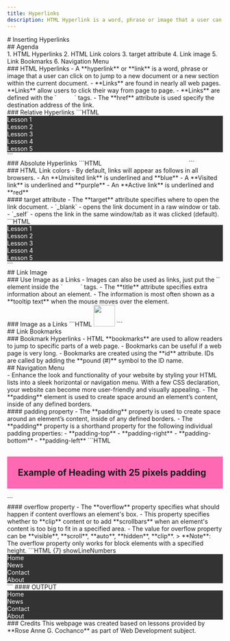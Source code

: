 ```yaml
---
title: Hyperlinks
description: HTML Hyperlink is a word, phrase or image that a user can click on to jump to a new document or a new section within the current document.
---
```


<section>
# Inserting Hyperlinks
</section>
<section>
## Agenda
<br />
1. HTML Hyperlinks
2. HTML Link colors
3. target attribute
4. Link image
5. Link Bookmarks
6. Navigation Menu
</section>
<section>
### HTML Hyperlinks
- A **hyperlink** or **link** is a word, phrase or image that a user can click on to jump to a new document or a new section within the current document.
- **Links** are found in nearly all web pages. **Links** allow users to click their way from page to page.
- **Links** are defined with the `<a>` and `</a>` tags.
- The **href** attribute is used specify the destination address of the link.
</section>
<section>
### Relative Hyperlinks
```HTML
<body>
  <ul>
    <li><a href="lesson1.html">Lesson 1</a></li>
    <li><a href="lesson2.html">Lesson 2</a></li>
    <li><a href="lesson3.html">Lesson 3</a></li>
    <li><a href="lesson4.html">Lesson 4</a></li>
    <li><a href="lesson5.html">Lesson 5</a></li>
  </ul>
</body>
```
</section>
<section>
### Absolute Hyperlinks
```HTML
<body>
  <a href="https://www.google.com/">Go to Google</a>
  <a href="https://www.facebook.com/">Go to Facebook</a>
</body>
```
</section>
<section>
### HTML Link colors
- By default, links will appear as follows in all browsers.
  - An **Unvisited link** is underlined and **blue**
  - A **Visited link** is underlined and **purple**
  - An **Active link** is underlined and **red**
</section>
<section>
#### target attribute
- The **target** attribute specifies where to open the link document.
  - `_blank` - opens the link document in a raw window or tab.
  - `_self` - opens the link in the same window/tab as it was clicked (default).
```HTML
<body>
  <ul>
    <li><a href="lesson1.html" target="_blank">Lesson 1</a></li>
    <li><a href="lesson2.html" target="_blank">Lesson 2</a></li>
    <li><a href="lesson3.html" target="_blank">Lesson 3</a></li>
    <li><a href="lesson4.html" target="_blank">Lesson 4</a></li>
    <li><a href="lesson5.html" target="_blank">Lesson 5</a></li>
  </ul>
</body>
```
</section>
<section>
## Link Image
<br />
### Use Image as a Links
- Images can also be used as links, just put the `<img />` element inside the `<a>` and `</a>` tags.
- The **title** attribute specifies extra information about an element.
- The information is most often shown as a **tooltip text** when the mouse moves over the element.
</section>
<section>
### Image as a Links
```HTML
<body>
  <a href="https://www.google.com/">
    <img src="images/googlelogo.png" style="width: 50px; height: 50px;" />
  </a>
</body>
```
</section>
<section>
## Link Bookmarks
<br />
### Bookmark Hyperlinks
- HTML **bookmarks** are used to allow readers to jump to specific parts of a web page.
- Bookmarks can be useful if a web page is very long.
- Bookmarks are created using the **id** attribute. IDs are called by adding the **pound (#)** symbol to the ID name.
</section>
<section>
## Navigation Menu
<br />
- Enhance the look and functionality of your website by styling your HTML lists into a sleek horizontal or navigation menu. With a few CSS declaration, your website can become more user-friendly and visually appealing.
- The **padding** element is used to create space around an element’s content, inside of any defined borders.
</section>
<section>
#### padding property
- The **padding** property is used to create space around an element’s content, inside of any defined borders.
- The **padding** property is a shorthand property for the following individual padding properties:
    - **padding-top**
    - **padding-right**
    - **padding-bottom**
    - **padding-left**
```HTML
<body>
  <h1 style="background-color: hotpink; padding: 25px;">
    Example of Heading with 25 pixels padding
  </h1>
</body>
```
</section>
<section>
#### overflow property
- The **overflow** property specifies what should happen if content overflows an element's box.
- This property specifies whether to **clip** content or to add **scrollbars** when an element's content is too big to fit in a specified area.
- The value for overflow property can be **visible**, **scroll**, **auto**, **hidden**, **clip**.
> **Note**: The overflow property only works for block elements with a specified height.
```HTML {7} showLineNumbers
<head>
  <style type="text/css">
    ul {
      list-style-type: none; 
      margin: 0; 
      padding: 0; 
      overflow: hidden; 
      background-color: #333333;
    }

    li {
      display: block; 
      color: white; 
      text-align: center; 
      padding: 16px; 
      text-decoration: none; 
      float: left;
    }

    a {
      color: white; 
      text-decoration: none;
    }
  </style>
</head>
<body>
  <ul>
    <li>
      <a href="#home">Home</a>
    </li>
    <li>
      <a href="#news">News</a>
    </li>
    <li>
      <a href="#contact">Contact</a>
    </li>
    <li>
      <a href="#about">About</a>
    </li>
  </ul>
</body>
```
#### OUTPUT
<br />
<ul style={{listStyleType: "none", margin: 0, padding: 0, overflow: "hidden", backgroundColor: "#333333"}}>
  <li style={{display: "block", color: "white", textAlign: "center", padding: "16px", margin: 0, textDecoration: "none", float: "left"}}>
    <a href="#home" style={{color: "white", textDecoration: "none"}}>Home</a>
  </li>
  <li style={{display: "block", color: "white", textAlign: "center", padding: "16px", margin: 0, textDecoration: "none", float: "left"}}>
    <a href="#news" style={{color: "white", textDecoration: "none"}}>News</a>
  </li>
  <li style={{display: "block", color: "white", textAlign: "center", padding: "16px", margin: 0, textDecoration: "none", float: "left"}}>
    <a href="#contact" style={{color: "white", textDecoration: "none"}}>Contact</a>
  </li>
  <li style={{display: "block", color: "white", textAlign: "center", padding: "16px", margin: 0, textDecoration: "none", float: "left"}}>
    <a href="#about" style={{color: "white", textDecoration: "none"}}>About</a>
  </li>
</ul>
</section>
<section>
### Credits
This webpage was created based on lessons provided by **Rose Anne G. Cochanco** as part of Web Development subject.
</section>
